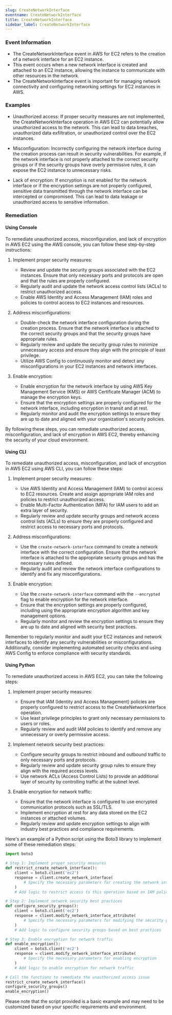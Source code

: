 ```yaml
--- 
slug: CreateNetworkInterface
eventname: CreateNetworkInterface
title: CreateNetworkInterface
sidebar_label: CreateNetworkInterface
---
```

                       
### Event Information

- The CreateNetworkInterface event in AWS for EC2 refers to the creation of a network interface for an EC2 instance.
- This event occurs when a new network interface is created and attached to an EC2 instance, allowing the instance to communicate with other resources in the network.
- The CreateNetworkInterface event is important for managing network connectivity and configuring networking settings for EC2 instances in AWS.


### Examples

- Unauthorized access: If proper security measures are not implemented, the CreateNetworkInterface operation in AWS EC2 can potentially allow unauthorized access to the network. This can lead to data breaches, unauthorized data exfiltration, or unauthorized control over the EC2 instances.

- Misconfiguration: Incorrectly configuring the network interface during the creation process can result in security vulnerabilities. For example, if the network interface is not properly attached to the correct security groups or if the security groups have overly permissive rules, it can expose the EC2 instance to unnecessary risks.

- Lack of encryption: If encryption is not enabled for the network interface or if the encryption settings are not properly configured, sensitive data transmitted through the network interface can be intercepted or compromised. This can lead to data leakage or unauthorized access to sensitive information.

### Remediation

#### Using Console

To remediate unauthorized access, misconfiguration, and lack of encryption in AWS EC2 using the AWS console, you can follow these step-by-step instructions:

1. Implement proper security measures:
   - Review and update the security groups associated with the EC2 instances. Ensure that only necessary ports and protocols are open and that the rules are properly configured.
   - Regularly audit and update the network access control lists (ACLs) to restrict unauthorized access.
   - Enable AWS Identity and Access Management (IAM) roles and policies to control access to EC2 instances and resources.

2. Address misconfigurations:
   - Double-check the network interface configuration during the creation process. Ensure that the network interface is attached to the correct security groups and that the security groups have appropriate rules.
   - Regularly review and update the security group rules to minimize unnecessary access and ensure they align with the principle of least privilege.
   - Utilize AWS Config to continuously monitor and detect any misconfigurations in your EC2 instances and network interfaces.

3. Enable encryption:
   - Enable encryption for the network interface by using AWS Key Management Service (KMS) or AWS Certificate Manager (ACM) to manage the encryption keys.
   - Ensure that the encryption settings are properly configured for the network interface, including encryption in transit and at rest.
   - Regularly monitor and audit the encryption settings to ensure they are up to date and aligned with your organization's security policies.

By following these steps, you can remediate unauthorized access, misconfiguration, and lack of encryption in AWS EC2, thereby enhancing the security of your cloud environment.

#### Using CLI

To remediate unauthorized access, misconfiguration, and lack of encryption in AWS EC2 using AWS CLI, you can follow these steps:

1. Implement proper security measures:
   - Use AWS Identity and Access Management (IAM) to control access to EC2 resources. Create and assign appropriate IAM roles and policies to restrict unauthorized access.
   - Enable Multi-Factor Authentication (MFA) for IAM users to add an extra layer of security.
   - Regularly review and update security groups and network access control lists (ACLs) to ensure they are properly configured and restrict access to necessary ports and protocols.

2. Address misconfigurations:
   - Use the `create-network-interface` command to create a network interface with the correct configuration. Ensure that the network interface is attached to the appropriate security groups and has the necessary rules defined.
   - Regularly audit and review the network interface configurations to identify and fix any misconfigurations.

3. Enable encryption:
   - Use the `create-network-interface` command with the `--encrypted` flag to enable encryption for the network interface.
   - Ensure that the encryption settings are properly configured, including using the appropriate encryption algorithm and key management options.
   - Regularly monitor and review the encryption settings to ensure they are up to date and aligned with security best practices.

Remember to regularly monitor and audit your EC2 instances and network interfaces to identify any security vulnerabilities or misconfigurations. Additionally, consider implementing automated security checks and using AWS Config to enforce compliance with security standards.

#### Using Python

To remediate unauthorized access in AWS EC2, you can take the following steps:

1. Implement proper security measures:
   - Ensure that IAM (Identity and Access Management) policies are properly configured to restrict access to the CreateNetworkInterface operation.
   - Use least privilege principles to grant only necessary permissions to users or roles.
   - Regularly review and audit IAM policies to identify and remove any unnecessary or overly permissive access.

2. Implement network security best practices:
   - Configure security groups to restrict inbound and outbound traffic to only necessary ports and protocols.
   - Regularly review and update security group rules to ensure they align with the required access levels.
   - Use network ACLs (Access Control Lists) to provide an additional layer of security by controlling traffic at the subnet level.

3. Enable encryption for network traffic:
   - Ensure that the network interface is configured to use encrypted communication protocols such as SSL/TLS.
   - Implement encryption at rest for any data stored on the EC2 instances or attached volumes.
   - Regularly review and update encryption settings to align with industry best practices and compliance requirements.

Here's an example of a Python script using the Boto3 library to implement some of these remediation steps:

```python
import boto3

# Step 1: Implement proper security measures
def restrict_create_network_interface():
    client = boto3.client('ec2')
    response = client.create_network_interface(
        # Specify the necessary parameters for creating the network interface
    )
    # Add logic to restrict access to this operation based on IAM policies

# Step 2: Implement network security best practices
def configure_security_groups():
    client = boto3.client('ec2')
    response = client.modify_network_interface_attribute(
        # Specify the necessary parameters for modifying the security groups
    )
    # Add logic to configure security groups based on best practices

# Step 3: Enable encryption for network traffic
def enable_encryption():
    client = boto3.client('ec2')
    response = client.modify_network_interface_attribute(
        # Specify the necessary parameters for enabling encryption
    )
    # Add logic to enable encryption for network traffic

# Call the functions to remediate the unauthorized access issue
restrict_create_network_interface()
configure_security_groups()
enable_encryption()
```

Please note that the script provided is a basic example and may need to be customized based on your specific requirements and environment.


 